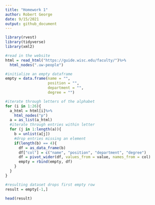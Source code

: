 ```yaml
---
title: "Homework 1"
author: Robert George
date: 9/15/2021
output: github_document
---
```


```r

library(rvest)
library(tidyverse)
library(xml2)

#read in the website
html = read_html("https://guide.wisc.edu/faculty/")%>%
  html_nodes(".uw-people")

#initialize an empty dataframe
empty = data.frame(name = "",
                   position = "",
                   department = "",
                   degree = "")

#iterate through letters of the alphabet
for (i in 1:26){
  a_html = html[i]%>%
    html_nodes("p")
  a = as_list(a_html)
  #iterate through entries within letter
  for (j in 1:length(a)){
    b = unlist(a[j])
    #drop entries missing an element
    if(length(b) == 4){
      df = as_data_frame(b)
      df["col"] = c("name", "position", "department", "degree")
      df = pivot_wider(df, values_from = value, names_from = col)
      empty = rbind(empty, df)
    }
  }
}

#resulting dataset drops first empty row
result = empty[-1,]

head(result)
```